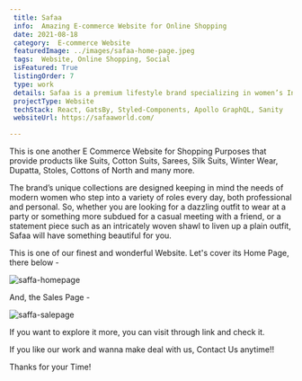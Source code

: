 ```yaml
---
 title: Safaa
 info:  Amazing E-commerce Website for Online Shopping
 date: 2021-08-18
 category:  E-commerce Website
 featuredImage: ../images/safaa-home-page.jpeg
 tags:  Website, Online Shopping, Social
 isFeatured: True
 listingOrder: 7
 type: work
 details: Safaa is a premium lifestyle brand specializing in women’s Indian wear that takes pride in reinterpreting Indian culture and heritage in the contemporary world. Safaa works with artisans and designers from all over India to create exquisite, handcrafted pieces of womenswear including suits, shawls, and stoles, provided with its website on internet.
 projectType: Website
 techStack: React, GatsBy, Styled-Components, Apollo GraphQL, Sanity
 websiteUrl: https://safaaworld.com/

---
```


This is one another E Commerce Website for Shopping Purposes that provide products like Suits, Cotton Suits, Sarees, Silk Suits, Winter Wear, Dupatta, Stoles, Cottons of North and many more.

The brand’s unique collections are designed keeping in mind the needs of modern women who step into a variety of roles every day, both professional and personal. So, whether you are looking for a dazzling outfit to wear at a party or something more subdued for a casual meeting with a friend, or a statement piece such as an intricately woven shawl to liven up a plain outfit, Safaa will have something beautiful for you.

This is one of our finest and wonderful Website.
Let's cover its Home Page, there below - 

![saffa-homepage](../images/safaa-home-page.jpeg)

And, the Sales Page - 

![saffa-salepage](../images/safaa-sale-page.jpeg)

If you want to explore it more, you can visit through link and check it.

If you like our work and wanna make deal with us, Contact Us anytime!!

Thanks for your Time!
